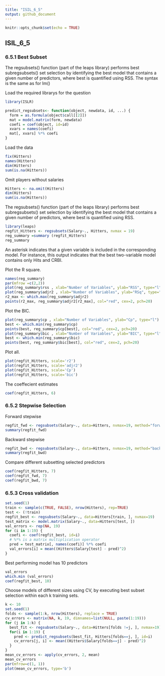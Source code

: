 ```yaml
---
title: "ISIL_6_5"
output: github_document
---
```

  
  ```r
knitr::opts_chunk$set(echo = TRUE)
```

## ISIL_6_5

### 6.5.1 Best Subset

The regsubsets() function (part of the leaps library) performs best subregsubsets() set selection by identifying the best model that contains a given number of predictors, where best is quantified using RSS. The syntax is the same as for lm()

Load the required librarys for the question
```r
library(ISLR)

predict_regsubsets<- function(object, newdata, id, ...) {
  form = as.formula(object$call[[2]])
  mat = model.matrix(form, newdata)
  coefi = coef(object, id=id)
  xvars = names(coefi)
  mat[, xvars] %*% coefi
}

```

Load the data
```r
fix(Hitters)
names(Hitters)
dim(Hitters)
sum(is.na(Hitters))

```

Omit players without salaries
```r
Hitters <- na.omit(Hitters)
dim(Hitters)
sum(is.na(Hitters))
```

The regsubsets() function (part of the leaps library) performs best subregsubsets() set selection by identifying the best model that contains a given number of predictors, where best is quantified using RSS.

```r
library(leaps)
regfit_Hitters <- regsubsets(Salary~., Hitters, nvmax = 19)
reg_summary =summary (regfit_Hitters)
reg_summary
```

An asterisk indicates that a given variable is included in the corresponding model. For instance, this output indicates that the best two-variable model contains only Hits and CRBI.

Plot the R square.
```r
names(reg_summary)
par(mfrow =c(2,2))
plot(reg_summary$rss , xlab="Number of Variables", ylab="RSS", type="l")
plot(reg_summary$adjr2 , xlab="Number of Variables", ylab="RSq", type="l")
r2_max <- which.max(reg_summary$adjr2)
points(r2_max, reg_summary$adjr2[r2_max], col="red", cex=2, pch=20)
```

Plot the BIC.
```r
plot(reg_summary$cp , xlab="Number of Variables", ylab="Cp", type="l")
best <- which.min(reg_summary$cp)
points(best, reg_summary$cp[best], col="red", cex=2, pch=20)
plot(reg_summary$bic , xlab="Number of Variables", ylab="BIC", type="l")
best <- which.min(reg_summary$bic)
points(best, reg_summary$bic[best], col="red", cex=2, pch=20)
```

Plot all.
```r
plot(regfit_Hitters, scale='r2')
plot(regfit_Hitters, scale='adjr2')
plot(regfit_Hitters, scale='Cp')
plot(regfit_Hitters, scale='bic')
```

The coeffecient estimates
```r
coef(regfit_Hitters, 6)
```

### 6.5.2 Stepwise Selection

Forward stepwise
```r
regfit_fwd <- regsubsets(Salary~., data=Hitters, nvmax=19, method="forward")
summary(regfit_fwd)
```

Backward stepwise
```r
regfit_bwd <- regsubsets(Salary~., data=Hitters, nvmax=19, method="backward")
summary(regfit_bwd)
```

Compare different subsetting selected predictors
```r
coef(regfit_Hitters, 7)
coef(regfit_fwd, 7)
coef(regfit_bwd, 7)
```

### 6.5.3 Cross validation
```r
set.seed(1)
train <- sample(c(TRUE, FALSE), nrow(Hitters), rep=TRUE)
test <- (!train)
regfit_best <- regsubsets(Salary~., data=Hitters[train, ], nvmax=19)
test_matrix <- model.matrix(Salary~., data=Hitters[test, ])
val_errors <- rep(NA, 19)
for (i in 1:19) {
  coefi <- coef(regfit_best, id=i)
  # %*% is a matrix multiplication operator
  pred = test_matrix[, names(coefi)] %*% coefi
  val_errors[i] = mean((Hitters$Salary[test] - pred)^2)
}
```

Best performing model has 10 predictors
```r
val_errors
which.min (val_errors)
coef(regfit_best, 10)
```

Choose models of different sizes using CV, by executing best subset selection within each k training sets.
```r
k <- 10
set.seed(1)
folds <- sample(1:k, nrow(Hitters), replace = TRUE)
cv_errors <- matrix(NA, k, 19, dimnames=list(NULL, paste(1:19)))
for (j in 1:k) {
  best_fit <- regsubsets(Salary~., data=Hitters[folds !=j, ], nvmax=19)
  for(i in 1:19) {
    pred <- predict_regsubsets(best_fit, Hitters[folds==j, ], id=i)
    cv_errors[j, i] <- mean((Hitters$Salary[folds==j] - pred)^2)
  }
}
mean_cv_errors <- apply(cv_errors, 2, mean)
mean_cv_errors
par(mfrow=c(1, 1))
plot(mean_cv_errors, type='b')
```


